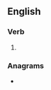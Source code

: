 {{also|hibernâtes}}

==English==

===Verb===
{{head|en|verb form}}

# {{en-third-person singular of|hibernate}}

===Anagrams===
* {{l|en|breathes in}}